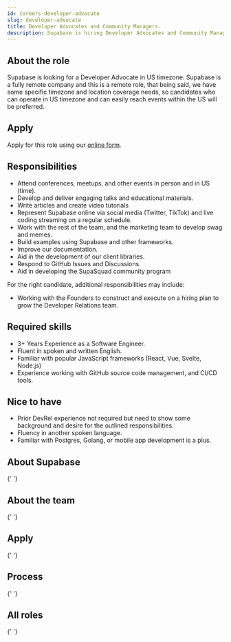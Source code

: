 ```yaml
---
id: careers-developer-advocate
slug: developer-advocate
title: Developer Advocates and Community Managers.
description: Supabase is hiring Developer Advocates and Community Managers
---
```




## **About the role**

Supabase is looking for a Developer Advocate in US timezone. Supabase is a fully remote company and this is a remote role, that being said, we have some specific timezone and location coverage needs, so candidates who can operate in US timezone and can easily reach events within the US will be preferred.

## Apply

Apply for this role using our [online form](https://airtable.com/shrELlJFvPtSBMkSY).

## Responsibilities

- Attend conferences, meetups, and other events in person and in US (time).
- Develop and deliver engaging talks and educational materials.
- Write articles and create video tutorials
- Represent Supabase online via social media (Twitter, TikTok) and live coding streaming on a regular schedule.
- Work with the rest of the team, and the marketing team to develop swag and memes.
- Build examples using Supabase and other frameworks.
- Improve our documentation.
- Aid in the development of our client libraries.
- Respond to GitHub Issues and Discussions.
- Aid in developing the SupaSquad community program

For the right candidate, additional responsibilities may include:

- Working with the Founders to construct and execute on a hiring plan to grow the Developer Relations team.

## Required skills

- 3+ Years Experience as a Software Engineer.
- Fluent in spoken and written English.
- Familiar with popular JavaScript frameworks (React, Vue, Svelte, Node.js)
- Experience working with GitHub source code management, and CI/CD tools.

## Nice to have

- Prior DevRel experience not required but need to show some background and desire for the outlined responsibilities.
- Fluency in another spoken language.
- Familiar with Postgres, Golang, or mobile app development is a plus.

## About Supabase

<About />{' '}

## About the team

<Team />{' '}

## Apply

<Apply />{' '}

## Process

<Process />{' '}

## All roles

<Roles />{' '}
